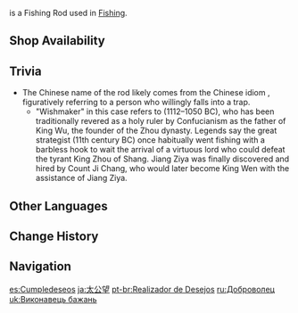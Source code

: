 {{Item Infobox
|id           = 200902
|image        = Item Wishmaker.png
|type         = Fishing Rods
|invCategory  = Gadgets
|quality      = 4
|effect       = If you can stay within the Ideal Tension Zone while fishing, this rod will shorten the time in which fish will struggle by a stable amount and increase your chances of success. This effect only works in [[Liyue]].
|description  = A long rod that stands like elegant bamboo. It is said to have been constructed and kept by a skilled hermit from Liyue, and it was first discovered on a stone tablet with the following words carved upon it: "O you who aspire, take up this rod," like a legendary sword waiting for a hero to pull it out. Of course, you only ever hear this glorious origin story from the mouths of merchants, so it may just be some rhetoric used to increase the item's value... But those who know this and still use this rod can only be those who are ready and willing to accept this pact.
|reusable     = Yes
|usage        = Fishing
|memento      = No
|source1      = {{Sold By|Wishmaker}}
}}
{{Lang|'''Wishmaker'''|zh=愿者|zh_rm=Yuànzhě|zh_tl=Wisher}} is a Fishing Rod used in [[Fishing]].

==Shop Availability==
{{Shop Availability|currency=Fish}}

==Trivia==
*The Chinese name of the rod {{Lang|Yuànzhě|zh=愿者|zh_tl=Wisher}} likely comes from the Chinese idiom {{Lang|"Grand Duke Jiang goes fishing, and then one who wishes takes the bait"|zh=姜太公钓鱼，愿者上钩|zh_rm=Jiāng Tài Gōng diào yú, yuàn zhě shàng gōu}}, figuratively referring to a person who willingly falls into a trap.
**"Wishmaker" in this case refers to {{w|King Wen of Zhou}} (1112–1050 BC), who has been traditionally revered as a holy ruler by Confucianism as the father of King Wu, the founder of the Zhou dynasty. Legends say the great strategist {{w|Jiang Ziya}} (11th century BC) once habitually went fishing with a barbless hook to wait the arrival of a virtuous lord who could defeat the tyrant King Zhou of Shang. Jiang Ziya was finally discovered and hired by Count Ji Chang, who would later become King Wen with the assistance of Jiang Ziya.

==Other Languages==
{{Other Languages
|en      = Wishmaker
|zhs     = 愿者
|zhs_rm  = Yuànzhě
|zht     = 願者
|zht_rm  = Yuànzhě
|zh_tl   = Wisher
|ja      = 太公望
|ja_rm   = Taikou Bou
|ja_tl   = Avid Fisher
|ja_note = {{Lang|''Taikou Bou''|ja=太公望}} is the Sino-Japanese reading of {{Lang|''Tàigōng Wàng''|zh=太公望|zh_lit=Grand Duke's Hope}}. It also figuratively means "an avid fisher" in Japanese.
|ko      = {{tt|염원|念願}}을 품은 {{tt|자|者}}
|ko_rm   = Yeomwon-eul Pumeun Ja
|ko_tl   = One Who Held a Wish
|es      = Cumpledeseos
|es_tl   = Wishgranter
|fr      = Faiseur de vœux
|fr_tl   = Wishmaker
|ru      = Доброволец
|ru_tl   = Volunteer
|th      = Wishmaker
|vi      = Cần {{tt|Câu|鉤}} {{tt|Cầu Nguyện|求願}}
|vi_tl   = Prayers Fishing Rod
|de      = Wunscherfüller
|de_tl   = Wish Fulfiller
|id      = Wishmaker
|pt      = Realizador de Desejos
|pt_tl   = 
|tr      = Dilek Mıknatısı
|tr_tl   = 
|it      = Compidesideri
|it_tl   = 
}}

==Change History==
{{Change History|2.1}}

==Navigation==
{{Gadget Navbox}}

[[es:Cumpledeseos]]
[[ja:太公望]]
[[pt-br:Realizador de Desejos]]
[[ru:Доброволец]]
[[uk:Виконавець бажань]]